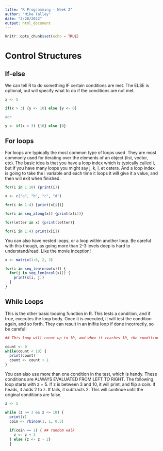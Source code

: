 ```yaml
---
title: "R Programming - Week 2"
author: "Mike Talley"
date: "2/20/2022"
output: html_document
---
```


```r
knitr::opts_chunk$set(echo = TRUE)
```

# Control Structures

## If-else

We can tell R to do something IF certain conditions are met. The ELSE is optional, but will specify what to do if the conditions are not met. 
```r
x <- 5

if(x > 3) {y <- 10} else {y <- 0}

#or

y <- if(x > 3) {10} else {0}
```

## For loops

For loops are typically the most common type of loops used. They are most commonly used for iterating over the elements of an object (list, vector, etc). The basic idea is that you have a loop index which is typically called i, but if you have many loops you might say j, k, l, et cetera. And a loop index is going to take the i variable and each time it loops it will give it a value, and then will exit when finished.

```r
for(i in 1:10) {print(i)}

x <- c("a", "b", "c", "d")

for(i in 1:4) {print(x[i])}

for(i in seq_along(x)) {print(x[i])}

for(letter in x) {print(letter)}

for(i in 1:4) print(x[i])
```
You can also have nested loops, or a loop within another loop. Be careful with this though, as going more than 2-3 levels deep is hard to understand/read. Like the movie inception!

```r
x <- matrix(1:6, 2, 3)

for(i in seq_len(nrow(x))) {
  for(j in seq_len(ncol(x))) {
    print(x[i, j])
  }
}
```
## While Loops

This is the other basic looping function in R. This tests a condition, and if true, executes the loop body. Once it is executed, it will test the condition again, and so forth. They can result in an inifite loop if done incorrectly, so be careful!

```r
## This loop will count up to 10, and when it reaches 10, the condition is then FALSE, so the loop will stop.

count <- 0
while(count < 10) {
  print(count)
  count <- count + 1
}
```
You can also use more than one condition in the test, which is handy. These conditions are ALWAYS EVALUATED FROM LEFT TO RIGHT. The following loop starts with z = 5. If z is between 3 and 10, it will print, and flip a coin. If heads, it adds 2 to z. If tails, it subtracts 2. This will continue until the original conditions are false.

```r
z <- 5

while (z >= 3 && z <= 10) {
  print(z)
  coin <- rbinom(1, 1, 0.5)
  
  if(coin == 1) { ## random walk
    z <- z + 2
  } else {z <- z - 2}
  }
```




